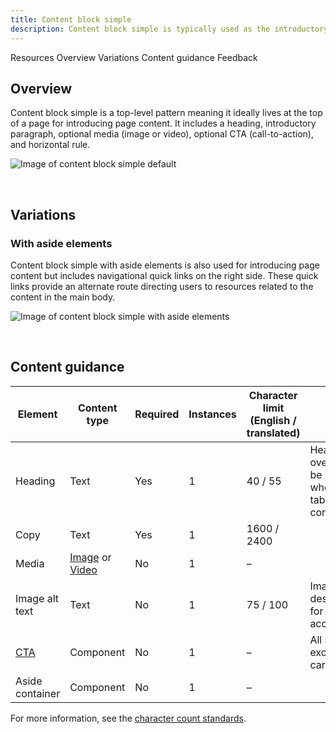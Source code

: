 ```yaml
---
title: Content block simple
description: Content block simple is typically used as the introductory section on a page.
---
```



<ComponentDescription name="Content block simple" type="layout" />

<AnchorLinks>

<AnchorLink>Resources</AnchorLink>
<AnchorLink>Overview</AnchorLink>
<AnchorLink>Variations</AnchorLink>
<AnchorLink>Content guidance</AnchorLink>
<AnchorLink>Feedback</AnchorLink>

</AnchorLinks>

<ResourceLinks name="Content block simple" type="layout" />

## Overview

Content block simple is a top-level pattern meaning it ideally lives at the top of a page for introducing page content.
It includes a heading, introductory paragraph, optional media (image or video), optional CTA (call-to-action), and
horizontal rule.

![Image of content block simple default](../../images/pattern/content-block-simple/content-block-simple.jpg)

<br />

## Variations

### With aside elements

Content block simple with aside elements is also used for introducing page content but includes navigational quick links
on the right side. These quick links provide an alternate route directing users to resources related to the content in
the main body.

![Image of content block simple with aside elements](../../images/pattern/content-block-simple/content-block-simple-with-aside-elements.jpg)

<br />

## Content guidance

| Element                                                    | Content type                                                                                                                       | Required | Instances | Character limit <br/>(English / translated) | Notes                                                      |
| ---------------------------------------------------------- | ---------------------------------------------------------------------------------------------------------------------------------- | -------- | --------- | ------------------------------------------- | ---------------------------------------------------------- |
| Heading                                                    | Text                                                                                                                               | Yes      | 1         | 40 / 55                                     | Heading override can be used when using table of contents. |
| Copy                                                       | Text                                                                                                                               | Yes      | 1         | 1600 / 2400                                 |                                                            |
| Media                                                      | [Image](https://www.ibm.com/standards/carbon/components/images/) or [Video](https://www.ibm.com/standards/carbon/components/video) | No       | 1         | –                                           |                                                            |
| Image alt text                                             | Text                                                                                                                               | No       | 1         | 75 / 100                                    | Image description for accessibility.                       |
| [CTA](https://www.ibm.com/standards/carbon/components/cta) | Component                                                                                                                          | No       | 1         | –                                           | All styles except for card.                                |
| Aside container                                            | Component                                                                                                                          | No       | 1         | –                                           |                                                            |

For more information, see the [character count standards](https://www.ibm.com/standards/carbon/guidelines/content#character-count-standards).

<ComponentFooter name="Content block simple" type="layout" />
